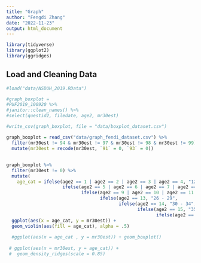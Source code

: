 ```yaml
---
title: "Graph"
author: "Fengdi Zhang"
date: "2022-11-23"
output: html_document
---
```


```r
library(tidyverse)
library(ggplot2)
library(ggridges)
```

## Load and Cleaning Data

```r
#load("data/NSDUH_2019.RData")

#graph_boxplot = 
#PUF2019_100920 %>% 
#janitor::clean_names() %>% 
#select(questid2, filedate, age2, mr30est)

#write_csv(graph_boxplot, file = "data/boxplot_dataset.csv")
```

```r
graph_boxplot = read_csv("data/graph_fendi_dataset.csv") %>% 
  filter(mr30est != 94 & mr30est != 97 & mr30est != 98 & mr30est != 99) %>% 
  mutate(mr30est = recode(mr30est, `91` = 0, `93` = 0))
```

## 

```r
graph_boxplot %>% 
  filter(mr30est != 0) %>% 
  mutate(
    age_cat = ifelse(age2 == 1 | age2 == 2 | age2 == 3 | age2 == 4, "12 - 15",
                     ifelse(age2 == 5 | age2 == 6 | age2 == 7 | age2 == 8, "16 - 19",
                            ifelse(age2 == 9 | age2 == 10 | age2 == 11 | age2 == 12, "20 - 25",
                                   ifelse(age2 == 13, "26 - 29", 
                                          ifelse(age2 == 14, "30 - 34", 
                                                 ifelse(age2 == 15, "35 - 49", 
                                                        ifelse(age2 == 16, "50 - 64", "older_than_65" )))))))) %>% 
  ggplot(aes(x = age_cat, y = mr30est)) +
  geom_violin(aes(fill = age_cat), alpha = .5)
  
  #ggplot(aes(x = age_cat , y = mr30est)) + geom_boxplot()
  
 # ggplot(aes(x = mr30est, y = age_cat)) +
 #  geom_density_ridges(scale = 0.85)
  
  
```

